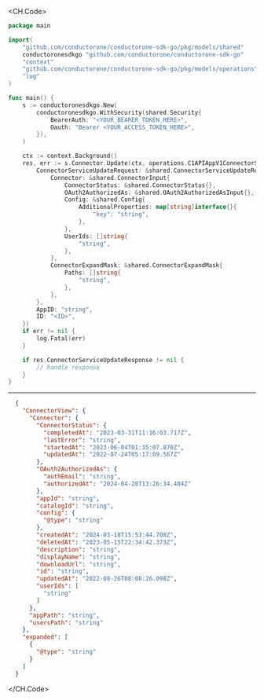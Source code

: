 
<CH.Code>
```go Update.go
package main

import(
	"github.com/conductorone/conductorone-sdk-go/pkg/models/shared"
	conductoronesdkgo "github.com/conductorone/conductorone-sdk-go"
	"context"
	"github.com/conductorone/conductorone-sdk-go/pkg/models/operations"
	"log"
)

func main() {
    s := conductoronesdkgo.New(
        conductoronesdkgo.WithSecurity(shared.Security{
            BearerAuth: "<YOUR_BEARER_TOKEN_HERE>",
            Oauth: "Bearer <YOUR_ACCESS_TOKEN_HERE>",
        }),
    )

    ctx := context.Background()
    res, err := s.Connector.Update(ctx, operations.C1APIAppV1ConnectorServiceUpdateRequest{
        ConnectorServiceUpdateRequest: &shared.ConnectorServiceUpdateRequest{
            Connector: &shared.ConnectorInput{
                ConnectorStatus: &shared.ConnectorStatus{},
                OAuth2AuthorizedAs: &shared.OAuth2AuthorizedAsInput{},
                Config: &shared.Config{
                    AdditionalProperties: map[string]interface{}{
                        "key": "string",
                    },
                },
                UserIds: []string{
                    "string",
                },
            },
            ConnectorExpandMask: &shared.ConnectorExpandMask{
                Paths: []string{
                    "string",
                },
            },
        },
        AppID: "string",
        ID: "<ID>",
    })
    if err != nil {
        log.Fatal(err)
    }

    if res.ConnectorServiceUpdateResponse != nil {
        // handle response
    }
}
```
---

```json Example Response
  {
    "ConnectorView": {
      "Connector": {
        "ConnectorStatus": {
          "completedAt": "2023-03-31T11:16:03.717Z",
          "lastError": "string",
          "startedAt": "2023-06-04T01:35:07.870Z",
          "updatedAt": "2022-07-24T05:17:09.567Z"
        },
        "OAuth2AuthorizedAs": {
          "authEmail": "string",
          "authorizedAt": "2024-04-28T13:26:34.404Z"
        },
        "appId": "string",
        "catalogId": "string",
        "config": {
          "@type": "string"
        },
        "createdAt": "2024-03-18T15:53:44.708Z",
        "deletedAt": "2023-05-15T22:34:42.373Z",
        "description": "string",
        "displayName": "string",
        "downloadUrl": "string",
        "id": "string",
        "updatedAt": "2022-08-26T08:08:26.098Z",
        "userIds": [
          "string"
        ]
      },
      "appPath": "string",
      "usersPath": "string"
    },
    "expanded": [
      {
        "@type": "string"
      }
    ]
  }
```
</CH.Code>
